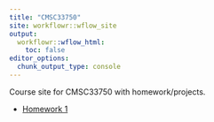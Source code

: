```yaml
---
title: "CMSC33750"
site: workflowr::wflow_site
output:
  workflowr::wflow_html:
    toc: false
editor_options:
  chunk_output_type: console
---
```


Course site for CMSC33750 with homework/projects.

* [Homework 1](hw1.html)